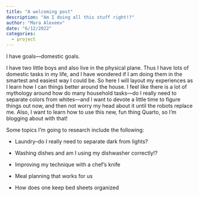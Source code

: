 ```yaml
---
title: "A welcoming post"
description: "Am I doing all this stuff right!?"
author: "Mara Alexeev"
date: "6/12/2022"
categories:
  - project
---
```


I have goals---domestic goals.

I have two little boys and also live in the physical plane. Thus I have lots of domestic tasks in my life, and I have wondered if I am doing them in the smartest and easiest way I could be. So here I will layout my experiences as I learn how I can things better around the house. I feel like there is a lot of mythology around how do many household tasks---do I really need to separate colors from whites---and l want to devote a little time to figure things out now, and then not worry my head about it until the robots replace me. Also, I want to learn how to use this new, fun thing Quarto, so I'm blogging about with that!

Some topics I'm going to research include the following:

-   Laundry--do I really need to separate dark from lights?

-   Washing dishes and am I using my dishwasher correctly!?

-   Improving my technique with a chef's knife

-   Meal planning that works for us

-   How does one keep bed sheets organized
